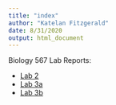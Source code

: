 ```yaml
---
title: "index"
author: "Katelan Fitzgerald"
date: 8/31/2020
output: html_document
---
```



Biology 567 Lab Reports:

* [Lab 2](Lab2.html)
* [Lab 3a](Lab3/Lab3a.html)
* [Lab 3b](Lab3/Lab3b.html)





